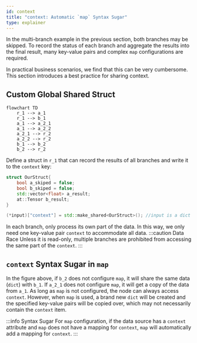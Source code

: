 ```yaml
---
id: context
title: "context: Automatic `map` Syntax Sugar"
type: explainer
---
```


In the multi-branch example in the previous section, both branches may be skipped. To record the status of each branch and aggregate the results into the final result, many key-value pairs and complex `map` configurations are required.

In practical business scenarios, we find that this can be very cumbersome. This section introduces a best practice for sharing context.

## Custom Global Shared Struct

```mermaid
flowchart TD
    r_1 --> a_1
    r_1 --> b_1
    a_1 --> a_2_1
    a_1 --> a_2_2
    a_2_1 --> r_2
    a_2_2 --> r_2
    b_1 --> b_2
    b_2 --> r_2
```

Define a struct in `r_1` that can record the results of all branches and write it to the `context` key:
```cpp
struct OurStruct{
    bool a_skiped = false;
    bool b_skiped = false;
    std::vector<float> a_result;
    at::Tensor b_result;
}

(*input)["context"] = std::make_shared<OurStruct>(); //input is a dict

```

In each branch, only process its own part of the data. In this way, we only need one key-value pair `context` to accommodate all data.
:::caution Data Race
Unless it is read-only, multiple branches are prohibited from accessing the same part of the `context`.
:::




## `context` Syntax Sugar in `map`

In the figure above, if `b_2` does not configure `map`, it will share the same data (`dict`) with `b_1`. If `a_2_1` does not configure `map`, it will get a copy of the data from `a_1`. As long as `map` is not configured, the node can always access `context`. However, when `map` is used, a brand new `dict` will be created and the specified key-value pairs will be copied over, which may not necessarily contain the `context` item.

:::info Syntax Sugar
For `map` configuration, if the data source has a `context` attribute and `map` does not have a mapping for `context`, `map` will automatically add a mapping for `context`.
:::